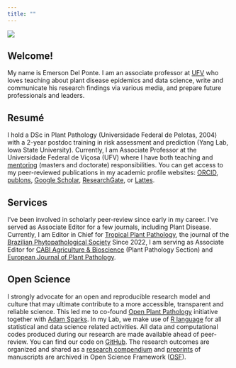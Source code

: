 ```yaml
---
title: ""
---
```


![](figs/delponte4.jpg)

## Welcome!

My name is Emerson Del Ponte. I am an associate professor at [UFV](http://www.ufv.br) who loves teaching about plant disease epidemics and data science, write and communicate his research findings via various media, and prepare future professionals and leaders.

## Resumé

I hold a DSc in Plant Pathology (Universidade Federal de Pelotas, 2004) with a 2-year postdoc training in risk assessment and prediction (Yang Lab, Iowa State University). Currently, I am Associate Professor at the Universidade Federal de Viçosa (UFV) where I have both teaching and [mentoring](lab.html) (masters and doctorate) responsibilities. You can get access to my peer-reviewed publications in my academic profile websites: [ORCID](https://orcid.org/0000-0003-4398-409X), [publons](https://publons.com/researcher/2740078/emerson-m-del-ponte/), [Google Scholar](https://scholar.google.com.br/citations?user=LgNDabAAAAAJ&hl=en), [ResearchGate](https://www.researchgate.net/profile/Emerson-Del-Ponte/research), or [Lattes](http://lattes.cnpq.br/9460309107496381).

## Services

I've been involved in scholarly peer-review since early in my career. I've served as Associate Editor for a few journals, including Plant Disease. Currently, I am Editor in Chief for [Tropical Plant Pathology](www.sbfitopatologia.org.br/tpp), the journal of the [Brazilian Phytopathological Society](www.sbfitopatologia.org.br) Since 2022, I am serving as Associate Editor for [CABI Agriculture & Bioscience](https://cabiagbio.biomedcentral.com/about/editorial-board) (Plant Pathology Section) and [European Journal of Plant Pathology](https://www.springer.com/journal/10658/editors).

## Open Science

I strongly advocate for an open and reproducible research model and culture that may ultimate contribute to a more accessible, transparent and reliable science. This led me to co-found [Open Plant Pathology](http://www.openplantpathology.org/) initiative together with [Adam Sparks](http://adamhsparks.com). In my Lab, we make use of [R language](https://www.r-project.org/) for all statistical and data science related activities. All data and computational codes produced during our research are made available ahead of peer-review. You can find our code on [GitHub](https://github.com/emdelponte). The research outcomes are organized and shared as a [research compendium](https://research-compendium.science/) and [preprints](https://publicationethics.org/resources/discussion-documents/preprints) of manuscripts are archived in Open Science Framework ([OSF](https://osf.io/jb6yd)).
